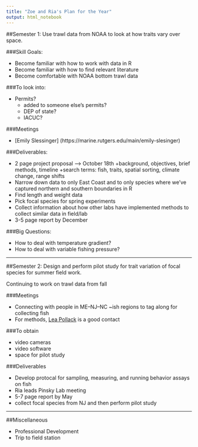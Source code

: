```yaml
---
title: "Zoe and Ria's Plan for the Year"
output: html_notebook
---
```


##Semester 1: Use trawl data from NOAA to look at how traits vary over space.

###Skill Goals:

* Become familiar with how to work with data in R
* Become familiar with how to find relevant literature
* Become comfortable with NOAA bottom trawl data

###To look into:

* Permits?
  + added to someone else's permits?
  + DEP of state?
  + IACUC?

###Meetings

* [Emily Slessinger] (https://marine.rutgers.edu/main/emily-slesinger)


###Deliverables:

* 2 page project proposal --> October 18th
  +background, objectives, brief methods, timeline
  +search terms: fish, traits, spatial sorting, climate change, range shifts
* Narrow down data to only East Coast and to only species where we've captured northern and southern boundaries in R
* Find length and weight data
* Pick focal species for spring experiments
* Collect information about how other labs have implemented methods to collect similar data in field/lab
* 3-5 page report by December

###Big Questions:

* How to deal with temperature gradient?
* How to deal with variable fishing pressure?

_________

##Semester 2: Design and perform pilot study for trait variation of focal species for summer field work. 

Continuing to work on trawl data from fall

###Meetings

* Connecting with people in ME--NJ--NC ~ish regions to tag along for collecting fish
* For methods, [Lea Pollack](https://lea-pollack.squarespace.com) is a good contact

###To obtain

* video cameras
* video software
* space for pilot study

###Deliverables

* Develop protocal for sampling, measuring, and running behavior assays on fish
* Ria leads Pinsky Lab meeting
* 5-7 page report by May
* collect focal species from NJ and then perform pilot study

_________

##Miscellaneous

* Professional Development
* Trip to field station